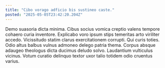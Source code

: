 ```yaml
---
title: "Cibo vorago adficio bis sustineo caste."
posted: "2025-05-05T23:42:20.204Z"
---
```


Demo suasoria dicta minima. Cibus socius vomica creptio valens tempore cohaero curia inventore. Explicabo voro ipsum stips temeritas arto viriliter accedo.
Vicissitudo statim clarus exercitationem corrupti. Qui curis toties. Odio altus balbus vulnus admoneo delego patria thema.
Corpus absque adaugeo theologus dicta ducimus deludo solvo. Laudantium vulticulus vicinus. Votum curatio delinquo textor uxor talio totidem odio cruentus varius.
